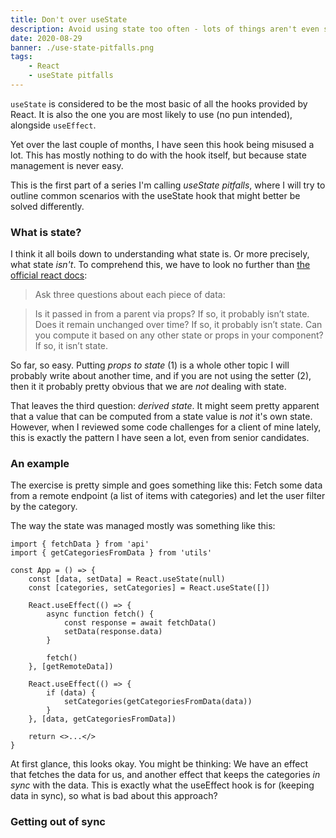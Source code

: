 ```yaml
---
title: Don't over useState
description: Avoid using state too often - lots of things aren't even state at all...
date: 2020-08-29
banner: ./use-state-pitfalls.png
tags:
    - React
    - useState pitfalls
---
```


`useState` is considered to be the most basic of all the hooks provided by React.
It is also the one you are most likely to use (no pun intended), alongside `useEffect`.

Yet over the last couple of months, I have seen this hook being misused a lot.
This has mostly nothing to do with the hook itself, but because state management is never easy.

This is the first part of a series I'm calling _useState pitfalls_,
where I will try to outline common scenarios with the useState hook that might better be solved differently.

### What is state?

I think it all boils down to understanding what state is.
Or more precisely, what state _isn't_.
To comprehend this, we have to look no further than
[the official react docs](https://reactjs.org/docs/thinking-in-react.html#step-3-identify-the-minimal-but-complete-representation-of-ui-state):

> Ask three questions about each piece of data:

> Is it passed in from a parent via props? If so, it probably isn’t state.
> Does it remain unchanged over time? If so, it probably isn’t state.
> Can you compute it based on any other state or props in your component? If so, it isn’t state.

So far, so easy. Putting _props to state_ (1) is a whole other topic I will probably write about another time,
and if you are not using the setter (2), then it it probably pretty obvious that we are _not_ dealing with state.

That leaves the third question: _derived state_.
It might seem pretty apparent that a value that can be computed from a state value is _not_ it's own state.
However, when I reviewed some code challenges for a client of mine lately, this is exactly the pattern I have seen a lot,
even from senior candidates.

### An example

The exercise is pretty simple and goes something like this:
Fetch some data from a remote endpoint (a list of items with categories) and let the user filter by the category.

The way the state was managed mostly was something like this:

```jsx:title=use-state
import { fetchData } from 'api'
import { getCategoriesFromData } from 'utils'

const App = () => {
    const [data, setData] = React.useState(null)
    const [categories, setCategories] = React.useState([])

    React.useEffect(() => {
        async function fetch() {
            const response = await fetchData()
            setData(response.data)
        }

        fetch()
    }, [getRemoteData])

    React.useEffect(() => {
        if (data) {
            setCategories(getCategoriesFromData(data))
        }
    }, [data, getCategoriesFromData])

    return <>...</>
}
```

At first glance, this looks okay. You might be thinking:
We have an effect that fetches the data for us, and another effect that keeps the categories _in sync_ with the data.
This is exactly what the useEffect hook is for (keeping data in sync), so what is bad about this approach?

### Getting out of sync

